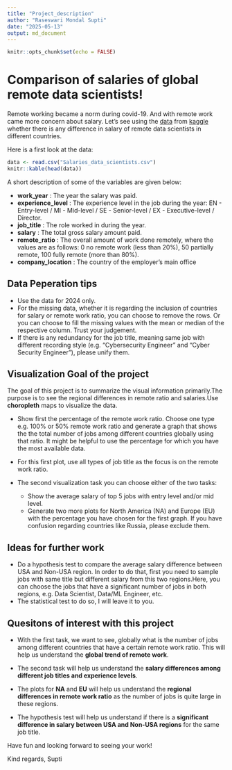 ```yaml
---
title: "Project_description"
author: "Raseswari Mondal Supti"
date: "2025-05-13"
output: md_document
---
```


```r
knitr::opts_chunk$set(echo = FALSE)
```

# Comparison of salaries of global remote data scientists!

Remote working became a norm during covid-19. And with remote work came more concern about salary. Let's see using the [data](https://github.com/Dr-Eberle-Zentrum/Data-projects-with-R-and-GitHub/blob/main/Projects/Supti7/Salaries_data_scientists.csv) from [kaggle](https://www.kaggle.com/datasets/abhinavshaw09/data-science-job-salaries-2024?resource=download) whether there is any difference in salary of remote data scientists in different countries.

Here is a first look at the data:

```r
data <- read.csv("Salaries_data_scientists.csv")
knitr::kable(head(data))
```


A short description of some of the variables are given below:

- __work_year__ : The year the salary was paid.
- __experience_level__ : The experience level in the job during the year: EN -  Entry-level / MI - Mid-level / SE - Senior-level / EX - Executive-level / Director.
- __job_title__ : The role worked in during the year.
- __salary__ : The total gross salary amount paid.
- __remote_ratio__ : The overall amount of work done remotely, where the values are as follows: 0 no remote work (less than 20%),
50 partially remote, 100 fully remote (more than 80%).
- __company_location__ : The country of the employer's main office

## Data Peperation tips

- Use the data for 2024 only.
- For the missing data, whether it is regarding the inclusion of countries for salary or remote work ratio, you can choose to remove the rows. Or you can choose to fill the missing values with the mean or median of the respective column. Trust your judgement.
- If there is any redundancy for the job title, meaning same job with different recording style (e.g. "Cybersecurity Engineer" and "Cyber Security Engineer"), please unify them.


## Visualization Goal of the project

The goal of this project is to summarize the visual information primarily.The purpose is to see the regional differences in remote ratio and salaries.Use __choropleth__ maps to visualize the data.

-   Show first the percentage of the remote work ratio. Choose one type e.g. 100% or 50% remote work ratio and generate a graph that shows the the total number of jobs among different countries globally using that ratio. It might be helpful to use the percentage for which you have the most available data.
- For this first plot, use all types of job title as the focus is on the remote work ratio.

-   The second visualization task you can choose either of the two tasks:
    - Show the average salary of top 5 jobs with entry level and/or mid level.
    - Generate two more plots for North America (NA) and Europe (EU) with the percentage you have chosen for the first graph. If you have confusion regarding countries like Russia, please exclude them.


## Ideas for further work

- Do a hypothesis test to compare the average salary difference between USA and Non-USA region. In order to do that, first you need to sample jobs with same title but different salary from this two regions.Here, you can choose the jobs that have a significant number of jobs in both regions, e.g. Data Scientist, Data/ML Engineer, etc.
- The statistical test to do so, I will leave it to you.

## Quesitons of interest with this project

- With the first task, we want to see, globally what is the number of jobs among different countries that have a certain remote work ratio. This will help us understand the __global trend of remote work__.

- The second task will help us understand the __salary differences among different job titles and experience levels__.

- The plots for __NA__ and __EU__ will help us understand the __regional differences in remote work ratio__ as the number of jobs is quite large in these regions.

- The hypothesis test will help us understand if there is a __significant difference in salary between USA and Non-USA regions__ for the same job title.

Have fun and looking forward to seeing your work!

Kind regards, Supti
